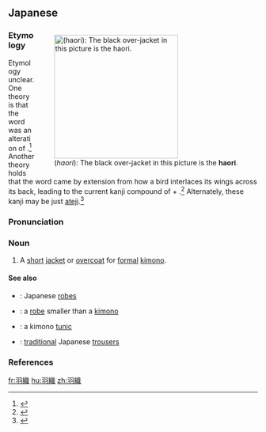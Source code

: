 ==Japanese==
<div style="float:right;">
{{wikipedia|lang=ja}}
{{wikipedia|Kimono#Accessories_and_related_garments|Kimono: Accessories and related garments}}
[[File:MontsukiHaoriHakama.png|thumb|250px|{{lang|ja|羽織}} (''haori''): The black over-jacket in this picture is the '''haori'''.]]
</div>
{{ja-kanjitab|は|おり|yomi=k}}

===Etymology===
Etymology unclear. One theory is that the word was an alteration of {{m|ja|放る|はふる|tr=hafuru|to [[throw over]], to [[throw on]]}}.<ref name="KDJ">{{R:Kokugo Dai Jiten}}</ref> Another theory holds that the word came by extension from how a bird interlaces its wings across its back, leading to the current kanji compound of {{m|ja|羽|tr=ha||wing}} + {{m|ja|織る|織り|weaving|tr=ori}}.<ref name="KDJ">{{R:Kokugo Dai Jiten}}</ref> Alternately, these kanji may be just [[ateji]].<ref name="KDJ">{{R:Kokugo Dai Jiten}}</ref>

===Pronunciation===
{{ja-pron|yomi=kun|はおり|acc=0|acc_ref=DJR}}

===Noun===
{{ja-noun|はおり}}

# A [[short]] [[jacket]] or [[overcoat]] for [[formal]] [[kimono]].

====See also====
* {{ja-r|着物|きもの}}: Japanese [[robe]]s
* {{ja-r|小袖|こそで}}: a [[robe]] smaller than a [[kimono]]
* {{ja-r|水干|すいかん}}: a kimono [[tunic]]
* {{ja-r|袴|はかま}}: [[traditional]] Japanese [[trousers]]

===References===
<references/>

[[fr:羽織]]
[[hu:羽織]]
[[zh:羽織]]